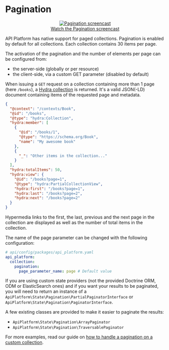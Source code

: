 # Pagination

<p align="center" className="symfonycasts"><a href="https://symfonycasts.com/screencast/api-platform/pagination?cid=apip"><img src="../distribution/images/symfonycasts-player.png" alt="Pagination screencast" /><br/>Watch the Pagination screencast</a></p>

API Platform has native support for paged collections. Pagination is enabled by default for all collections. Each
collection contains 30 items per page.

The activation of the pagination and the number of elements per page can be configured from:

- the server-side (globally or per resource)
- the client-side, via a custom GET parameter (disabled by default)

When issuing a `GET` request on a collection containing more than 1 page (here `/books`), a
[Hydra collection](http://www.hydra-cg.com/spec/latest/core/#collections) is returned. It's a valid JSON(-LD) document
containing items of the requested page and metadata.

```json
{
  "@context": "/contexts/Book",
  "@id": "/books",
  "@type": "hydra:Collection",
  "hydra:member": [
    {
      "@id": "/books/1",
      "@type": "https://schema.org/Book",
      "name": "My awesome book"
    },
    {
      "_": "Other items in the collection..."
    }
  ],
  "hydra:totalItems": 50,
  "hydra:view": {
    "@id": "/books?page=1",
    "@type": "hydra:PartialCollectionView",
    "hydra:first": "/books?page=1",
    "hydra:last": "/books?page=2",
    "hydra:next": "/books?page=2"
  }
}
```

Hypermedia links to the first, the last, previous and the next page in the collection are displayed as well as the
number of total items in the collection.

The name of the page parameter can be changed with the following configuration:

```yaml
# api/config/packages/api_platform.yaml
api_platform:
  collection:
    pagination:
      page_parameter_name: page # Default value
```

If you are using custom state providers (not the provided Doctrine ORM, ODM or ElasticSearch ones) and if you want your
results to be paginated, you will need to return an instance of a
`ApiPlatform\State\Pagination\PartialPaginatorInterface` or `ApiPlatform\State\Pagination\PaginatorInterface`.

A few existing classes are provided to make it easier to paginate the results:

- `ApiPlatform\State\Pagination\ArrayPaginator`
- `ApiPlatform\State\Pagination\TraversablePaginator`

For more examples, read our guide on [how to handle a pagination on a custom collection](/docs/guide/handle-a-pagination-on-a-custom-collection).
